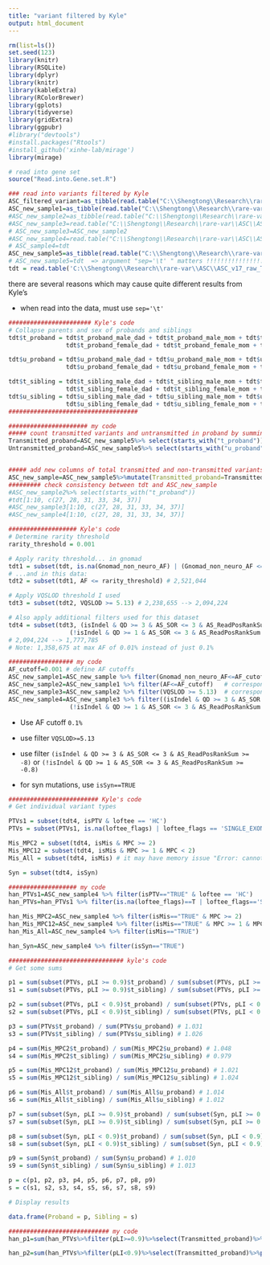 ```yaml
---
title: "variant filtered by Kyle"
output: html_document
---
```


```r
rm(list=ls())
set.seed(123)
library(knitr)
library(RSQLite)
library(dplyr)
library(knitr)
library(kableExtra)
library(RColorBrewer)
library(gplots)
library(tidyverse)
library(gridExtra)
library(ggpubr)
#library("devtools")
#install.packages("Rtools")
#install_github('xinhe-lab/mirage')
library(mirage)
```


```r
# read into gene set 
source("Read.into.Gene.set.R")
```

```r
### read into variants filtered by Kyle  
ASC_filtered_variant=as_tibble(read.table("C:\\Shengtong\\Research\\rare-var\\ASC\\ASC_v17_TDT_filtered_variants.txt", header=T, fill=T))  # this is the variants filtered by Kyle 
ASC_new_sample1=as_tibble(read.table("C:\\Shengtong\\Research\\rare-var\\ASC\\ASC_B15_B16_raw_TDT_by_parent_2021-04-19.txt", header=T, fill=T))
#ASC_new_sample2=as_tibble(read.table("C:\\Shengtong\\Research\\rare-var\\ASC\\ASC_v17_raw_TDT_by_parent_2021-05-10.txt", header=T, fill=T)) # this is variants shared by Kyle without filtering 
#ASC_new_sample3=read.table("C:\\Shengtong\\Research\\rare-var\\ASC\\ASC_v17_raw_TDT_by_parent_2021-05-10.txt", header=T, fill=T)
# ASC_new_sample3=ASC_new_sample2
#ASC_new_sample4=read.table("C:\\Shengtong\\Research\\rare-var\\ASC\\ASC_v17_raw_TDT_by_parent_2021-05-10.txt", sep='\t', header=T)
# ASC_sample4=tdt
ASC_new_sample5=as_tibble(read.table("C:\\Shengtong\\Research\\rare-var\\ASC\\ASC_v17_raw_TDT_by_parent_2021-05-10.txt", sep='\t',  header=T, fill=T))
# ASC_new_sample5=tdt  => argument "sep='\t' " matters !!!!!!!!!!!!!!!!
tdt = read.table('C:\\Shengtong\\Research\\rare-var\\ASC\\ASC_v17_raw_TDT_by_parent_2021-05-10.txt', sep='\t', header=T, stringsAsFactors = F)  # kyle's code 

```
there are several reasons which may cause quite different results from Kyle's 


* when read into the data, must use `sep='\t'` 

```r
####################### Kyle's code 
# Collapse parents and sex of probands and siblings
tdt$t_proband = tdt$t_proband_male_dad + tdt$t_proband_male_mom + tdt$t_proband_male_ind + 
                tdt$t_proband_female_dad + tdt$t_proband_female_mom + tdt$t_proband_female_ind

tdt$u_proband = tdt$u_proband_male_dad + tdt$u_proband_male_mom + tdt$u_proband_male_ind + 
                tdt$u_proband_female_dad + tdt$u_proband_female_mom + tdt$u_proband_female_ind

tdt$t_sibling = tdt$t_sibling_male_dad + tdt$t_sibling_male_mom + tdt$t_sibling_male_ind + 
                tdt$t_sibling_female_dad + tdt$t_sibling_female_mom + tdt$t_sibling_female_ind
tdt$u_sibling = tdt$u_sibling_male_dad + tdt$u_sibling_male_mom + tdt$u_sibling_male_ind + 
                tdt$u_sibling_female_dad + tdt$u_sibling_female_mom + tdt$u_sibling_female_ind
####################################

```


```r
###################### my code 
##### count transmitted variants and untransmitted in proband by summing over male, female, dad, mom and ind 
Transmitted_proband=ASC_new_sample5%>% select(starts_with("t_proband"))%>%  mutate(Transmitted_proband = select(., t_proband_male_dad:t_proband_female_ind) %>% rowSums())%>% select(Transmitted_proband) 
Untransmitted_proband=ASC_new_sample5%>% select(starts_with("u_proband"))%>%  mutate(Untransmitted_proband = select(., u_proband_male_dad:u_proband_female_ind) %>% rowSums())%>% select(Untransmitted_proband) 


##### add new columns of total transmitted and non-transmitted variants 
ASC_new_sample=ASC_new_sample5%>%mutate(Transmitted_proband=Transmitted_proband$Transmitted_proband, Untransmitted_proband=Untransmitted_proband$Untransmitted_proband) 
######### check consistency between tdt and ASC_new_sample 
#ASC_new_sample2%>% select(starts_with("t_proband"))
#tdt[1:10, c(27, 28, 31, 33, 34, 37)]
#ASC_new_sample3[1:10, c(27, 28, 31, 33, 34, 37)]
#ASC_new_sample4[1:10, c(27, 28, 31, 33, 34, 37)]
```




```r
################### Kyle's code 
# Determine rarity threshold
rarity_threshold = 0.001

# Apply rarity threshold... in gnomad
tdt1 = subset(tdt, is.na(Gnomad_non_neuro_AF) | (Gnomad_non_neuro_AF <= rarity_threshold)) # 2,543,183
# ...and in this data:
tdt2 = subset(tdt1, AF <= rarity_threshold) # 2,521,044

# Apply VQSLOD threshold I used
tdt3 = subset(tdt2, VQSLOD >= 5.13) # 2,238,655 --> 2,094,224

# Also apply additional filters used for this dataset
tdt4 = subset(tdt3, (isIndel & QD >= 3 & AS_SOR <= 3 & AS_ReadPosRankSum >= -8) |
                 (!isIndel & QD >= 1 & AS_SOR <= 3 & AS_ReadPosRankSum >= -0.8))
# 2,094,224 --> 1,777,785
# Note: 1,358,675 at max AF of 0.01% instead of just 0.1%
```



```r
################## my code 
AF_cutoff=0.001 # define AF cutoffs 
ASC_new_sample1=ASC_new_sample %>% filter(Gnomad_non_neuro_AF<=AF_cutoff)  # corresponding to tdt1 
ASC_new_sample2=ASC_new_sample1 %>% filter(AF<=AF_cutoff)   # corresponding to tdt2
ASC_new_sample3=ASC_new_sample2 %>% filter(VQSLOD >= 5.13)  # corresponding to tdt3
ASC_new_sample4=ASC_new_sample3 %>% filter((isIndel & QD >= 3 & AS_SOR <= 3 & AS_ReadPosRankSum >= -8) |
                 (!isIndel & QD >= 1 & AS_SOR <= 3 & AS_ReadPosRankSum >= -0.8))  # corresponding to tdt4
```

* Use AF cutoff `0.1%` 

* use filter `VQSLOD>=5.13`

* use filter `(isIndel & QD >= 3 & AS_SOR <= 3 & AS_ReadPosRankSum >= -8)` 
or `(!isIndel & QD >= 1 & AS_SOR <= 3 & AS_ReadPosRankSum >= -0.8)`
                 
* for syn mutations, use `isSyn==TRUE`

```r
######################### Kyle's code 
# Get individual variant types

PTVs1 = subset(tdt4, isPTV & loftee == 'HC') 
PTVs = subset(PTVs1, is.na(loftee_flags) | loftee_flags == 'SINGLE_EXON') 

Mis_MPC2 = subset(tdt4, isMis & MPC >= 2)
Mis_MPC12 = subset(tdt4, isMis & MPC >= 1 & MPC < 2)
Mis_All = subset(tdt4, isMis) # it may have memory issue "Error: cannot allocate vector of size 6.8 Mb" in RStudio, instead use RGui window  

Syn = subset(tdt4, isSyn)
```

```r
################### my code 
han_PTVs1=ASC_new_sample4 %>% filter(isPTV=="TRUE" & loftee == 'HC')
han_PTVs=han_PTVs1 %>% filter(is.na(loftee_flags)==T | loftee_flags=='SINGLE_EXON') # DON't use loftee_flags=="NA"

han_Mis_MPC2=ASC_new_sample4 %>% filter(isMis=="TRUE" & MPC >= 2)
han_Mis_MPC12=ASC_new_sample4 %>% filter(isMis=="TRUE" & MPC >= 1 & MPC<2)
han_Mis_All=ASC_new_sample4 %>% filter(isMis=="TRUE")

han_Syn=ASC_new_sample4 %>% filter(isSyn=="TRUE")
```


```r
################################ kyle's code 
# Get some sums

p1 = sum(subset(PTVs, pLI >= 0.9)$t_proband) / sum(subset(PTVs, pLI >= 0.9)$u_proband) # 1.110
s1 = sum(subset(PTVs, pLI >= 0.9)$t_sibling) / sum(subset(PTVs, pLI >= 0.9)$u_sibling) # 0.943

p2 = sum(subset(PTVs, pLI < 0.9)$t_proband) / sum(subset(PTVs, pLI < 0.9)$u_proband) # 1.028
s2 = sum(subset(PTVs, pLI < 0.9)$t_sibling) / sum(subset(PTVs, pLI < 0.9)$u_sibling) # 1.032

p3 = sum(PTVs$t_proband) / sum(PTVs$u_proband) # 1.031
s3 = sum(PTVs$t_sibling) / sum(PTVs$u_sibling) # 1.026

p4 = sum(Mis_MPC2$t_proband) / sum(Mis_MPC2$u_proband) # 1.048
s4 = sum(Mis_MPC2$t_sibling) / sum(Mis_MPC2$u_sibling) # 0.979

p5 = sum(Mis_MPC12$t_proband) / sum(Mis_MPC12$u_proband) # 1.021
s5 = sum(Mis_MPC12$t_sibling) / sum(Mis_MPC12$u_sibling) # 1.024

p6 = sum(Mis_All$t_proband) / sum(Mis_All$u_proband) # 1.014
s6 = sum(Mis_All$t_sibling) / sum(Mis_All$u_sibling) # 1.012

p7 = sum(subset(Syn, pLI >= 0.9)$t_proband) / sum(subset(Syn, pLI >= 0.9)$u_proband) # 1.015
s7 = sum(subset(Syn, pLI >= 0.9)$t_sibling) / sum(subset(Syn, pLI >= 0.9)$u_sibling) # 1.009

p8 = sum(subset(Syn, pLI < 0.9)$t_proband) / sum(subset(Syn, pLI < 0.9)$u_proband) # 1.009
s8 = sum(subset(Syn, pLI < 0.9)$t_sibling) / sum(subset(Syn, pLI < 0.9)$u_sibling) # 1.013

p9 = sum(Syn$t_proband) / sum(Syn$u_proband) # 1.010
s9 = sum(Syn$t_sibling) / sum(Syn$u_sibling) # 1.013

p = c(p1, p2, p3, p4, p5, p6, p7, p8, p9)
s = c(s1, s2, s3, s4, s5, s6, s7, s8, s9)

# Display results

data.frame(Proband = p, Sibling = s)
```

```r
############################ my code 
han_p1=sum(han_PTVs%>%filter(pLI>=0.9)%>%select(Transmitted_proband)%>%pull())/sum(han_PTVs%>%filter(pLI>=0.9)%>%select(Untransmitted_proband)%>%pull())

han_p2=sum(han_PTVs%>%filter(pLI<0.9)%>%select(Transmitted_proband)%>%pull())/sum(han_PTVs%>%filter(pLI<0.9)%>%select(Untransmitted_proband)%>%pull())

```
